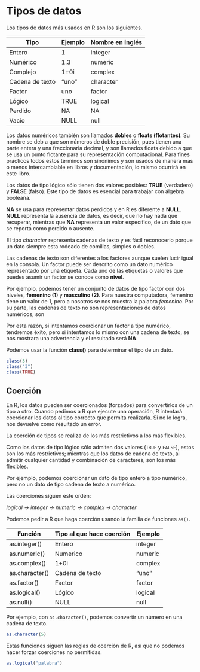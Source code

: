 # Tipos de datos
Los tipos de datos más usados en R son los siguientes.

Tipo            | Ejemplo | Nombre en inglés
-----           | -----   |----
Entero          | 1       | integer
Numérico        | 1.3     | numeric
Complejo        | 1+0i    | complex 
Cadena de texto | "uno"   | character
Factor          | uno     | factor
Lógico          | TRUE    | logical
Perdido         | NA      | NA
Vacio           | NULL    | null


Los datos numéricos también son llamados **dobles** o **floats (flotantes)**. Su nombre se deb a que son números de doble precisión, pues tienen una parte entera y una fraccionaria decimal, y son llamados floats debido a que se usa un punto flotante para su representación computacional. Para fines prácticos todos estos términos son sinónimos y son usados de manera mas o menos intercambiable en libros y documentación, lo mismo ocurrirá en este libro.

Los datos de tipo lógico sólo tienen dos valores posibles: **TRUE** (verdadero) y **FALSE** (falso). Este tipo de datos es esencial para trabajar con álgebra booleana.

**NA** se usa para representar datos perdidos y en R es diferente a **NULL**. **NULL** representa la ausencia de datos, es decir, que no hay nada que recuperar, mientras que **NA** representa un valor específico, de un dato que se reporta como perdido o ausente.

El tipo *character* representa cadenas de texto y es fácil reconocerlo porque un dato siempre esta rodeado de comillas, simples o dobles.

Las cadenas de texto son diferentes a los factores aunque suelen lucir igual en la consola. Un factor puede ser descrito como un dato numérico representado por una etiqueta. Cada uno de las etiquetas o valores que puedes asumir un factor se conoce como **nivel**.

Por ejemplo, podemos tener un conjunto de datos de tipo factor con dos niveles, **femenino (1)** y **masculino (2)**. Para nuestra computadora, femenino tiene un valor de 1, pero a nosotros se nos muestra la palabra *femenino*. Por su parte, las cadenas de texto no son representaciones de datos numéricos, son 

Por esta razón, si intentamos coercionar un factor a tipo numérico, tendremos éxito, pero si intentamos lo mismo con una cadena de texto, se nos mostrara una advertencia y el resultado será **NA**.

Podemos usar la función **class()** para determinar el tipo de un dato.
```r
class(3)
class("3")
class(TRUE)
```

## Coerción
En R, los datos pueden ser coercionados (forzados) para convertirlos de un tipo a otro. Cuando pedimos a R que ejecute una operación, R intentará coercionar los datos al tipo correcto que permita realizarla. Si no lo logra, nos devuelve como resultado un error.

La coerción de tipos se realiza de los más restrictivos a los más flexibles.

Como los datos de tipo lógico sólo admiten dos valores (`TRUE` y `FALSE`), estos son los más restrictivos; mientras que los datos de cadena de texto, al admitir cualquier cantidad y combinación de caracteres, son los más flexibles.

Por ejemplo, podemos coercionar un dato de tipo entero a tipo numérico, pero no un dato de tipo cadena de texto a numérico.

Las coerciones siguen este orden:

*logical -> integer -> numeric -> complex -> character*

Podemos pedir a R que haga coerción usando la familia de funciones `as()`.

Función         | Tipo al que hace coerción | Ejemplo
-----           | -----                     |----
as.integer()    | Entero                    | integer
as.numeric()    | Numerico                  | numeric
as.complex()    | 1+0i                      | complex
as.character()  | Cadena de texto           | "uno"
as.factor()     | Factor                    | factor
as.logical()    | Lógico                    | logical
as.null()       | NULL                      | null

Por ejemplo, con `as.character()`, podemos convertir un número en una cadena de texto.
```r
as.character(5)
```

Estas funciones siguen las reglas de coerción de R, así que no podemos hacer forzar coerciones no permitidas.
```r
as.logical("palabra")
```

